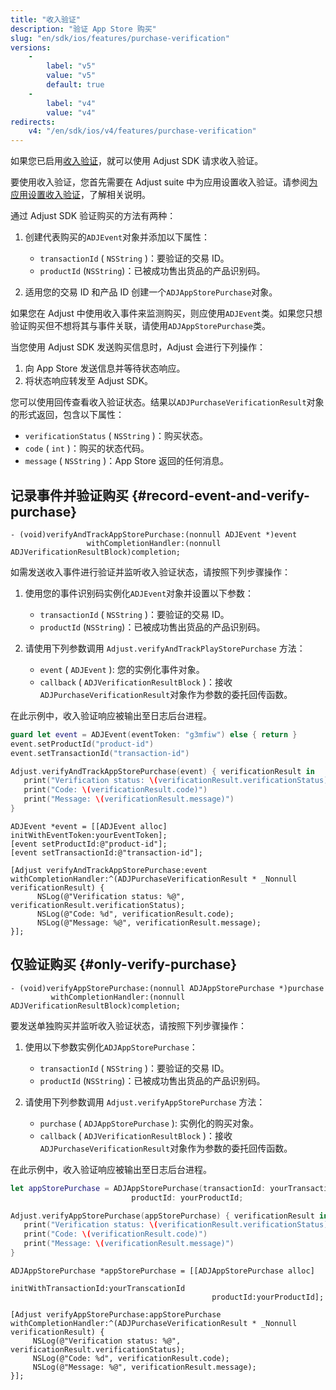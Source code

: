 ```yaml
---
title: "收入验证"
description: "验证 App Store 购买"
slug: "en/sdk/ios/features/purchase-verification"
versions: 
    - 
        label: "v5"
        value: "v5"
        default: true
    - 
        label: "v4"
        value: "v4"
redirects: 
    v4: "/en/sdk/ios/v4/features/purchase-verification"
---
```

如果您已启用[收入验证](https://help.adjust.com/en/article/purchase-verification)，就可以使用 Adjust SDK 请求收入验证。
<callout type="important"> 

要使用收入验证，您首先需要在 Adjust suite 中为应用设置收入验证。请参阅[为应用设置收入验证](https://help.adjust.com/en/article/set-up-purchase-verification-for-your-app)，了解相关说明。
</Callout> 

通过 Adjust SDK 验证购买的方法有两种：

1. 创建代表购买的`ADJEvent`对象并添加以下属性： 
   * `transactionId` \( `NSString` \)：要验证的交易 ID。
   * `productId` \(`NSString`\)：已被成功售出货品的产品识别码。

2. 适用您的交易 ID 和产品 ID 创建一个`ADJAppStorePurchase`对象。

<callout type="tip"> 

如果您在 Adjust 中使用收入事件来监测购买，则应使用`ADJEvent`类。如果您只想验证购买但不想将其与事件关联，请使用`ADJAppStorePurchase`类。
</Callout> 

当您使用 Adjust SDK 发送购买信息时，Adjust 会进行下列操作：

1. 向 App Store 发送信息并等待状态响应。
2. 将状态响应转发至 Adjust SDK。

您可以使用回传查看收入验证状态。结果以`ADJPurchaseVerificationResult`对象的形式返回，包含以下属性：

* `verificationStatus` \( `NSString` \)：购买状态。
* `code` \( `int` \)：购买的状态代码。
* `message` \( `NSString` \)：App Store 返回的任何消息。

记录事件并验证购买 \{\#record\-event\-and\-verify\-purchase\}
-----------------------------------------------------------

<codeblock title="方法签名"> 

```objc
- (void)verifyAndTrackAppStorePurchase:(nonnull ADJEvent *)event
                 withCompletionHandler:(nonnull ADJVerificationResultBlock)completion;
```

</CodeBlock> 

如需发送收入事件进行验证并监听收入验证状态，请按照下列步骤操作：

1. 使用您的事件识别码实例化`ADJEvent`对象并设置以下参数： 
   * `transactionId` \( `NSString` \)：要验证的交易 ID。
   * `productId` \(`NSString`\)：已被成功售出货品的产品识别码。

2. 请使用下列参数调用 `Adjust.verifyAndTrackPlayStorePurchase` 方法： 
   * `event` \( `ADJEvent` \): 您的实例化事件对象。
   * `callback` \( `ADJVerificationResultBlock` \)：接收`ADJPurchaseVerificationResult`对象作为参数的委托回传函数。

在此示例中，收入验证响应被输出至日志后台进程。
<tabs> <tab title="Swift" sync="swift"> 

```swift
guard let event = ADJEvent(eventToken: "g3mfiw") else { return }
event.setProductId("product-id")
event.setTransactionId("transaction-id")

Adjust.verifyAndTrackAppStorePurchase(event) { verificationResult in
   print("Verification status: \(verificationResult.verificationStatus)")
   print("Code: \(verificationResult.code)")
   print("Message: \(verificationResult.message)")
}
```

</Tab> <tab title="Objective-C" sync="objc"> 

```objc
ADJEvent *event = [[ADJEvent alloc] initWithEventToken:yourEventToken];
[event setProductId:@"product-id"];
[event setTransactionId:@"transaction-id"];

[Adjust verifyAndTrackAppStorePurchase:event withCompletionHandler:^(ADJPurchaseVerificationResult * _Nonnull verificationResult) {
      NSLog(@"Verification status: %@", verificationResult.verificationStatus);
      NSLog(@"Code: %d", verificationResult.code);
      NSLog(@"Message: %@", verificationResult.message);
}];
```

</Tab> </Tabs> 

仅验证购买 \{\#only\-verify\-purchase\}
---------------------------------------

<codeblock title="方法签名"> 

```objc
- (void)verifyAppStorePurchase:(nonnull ADJAppStorePurchase *)purchase
         withCompletionHandler:(nonnull ADJVerificationResultBlock)completion;
```

</CodeBlock> 

要发送单独购买并监听收入验证状态，请按照下列步骤操作：

1. 使用以下参数实例化`ADJAppStorePurchase`： 
   * `transactionId` \( `NSString` \)：要验证的交易 ID。
   * `productId` \(`NSString`\)：已被成功售出货品的产品识别码。

2. 请使用下列参数调用 `Adjust.verifyAppStorePurchase` 方法： 
   * `purchase` \( `ADJAppStorePurchase` \): 实例化的购买对象。
   * `callback` \( `ADJVerificationResultBlock` \)：接收`ADJPurchaseVerificationResult`对象作为参数的委托回传函数。

在此示例中，收入验证响应被输出至日志后台进程。
<tabs> <tab title="Swift" sync="swift"> 

```swift
let appStorePurchase = ADJAppStorePurchase(transactionId: yourTransactionId,
                           productId: yourProductId;

Adjust.verifyAppStorePurchase(appStorePurchase) { verificationResult in
   print("Verification status: \(verificationResult.verificationStatus)")
   print("Code: \(verificationResult.code)")
   print("Message: \(verificationResult.message)")
}
```

</Tab> <tab title="Objective-C" sync="objc"> 

```objc
ADJAppStorePurchase *appStorePurchase = [[ADJAppStorePurchase alloc]
                                             initWithTransactionId:yourTranscationId
                                             productId:yourProductId];

[Adjust verifyAppStorePurchase:appStorePurchase withCompletionHandler:^(ADJPurchaseVerificationResult * _Nonnull verificationResult) {
     NSLog(@"Verification status: %@", verificationResult.verificationStatus);
     NSLog(@"Code: %d", verificationResult.code);
     NSLog(@"Message: %@", verificationResult.message);
}];
```

</Tab> </Tabs>

